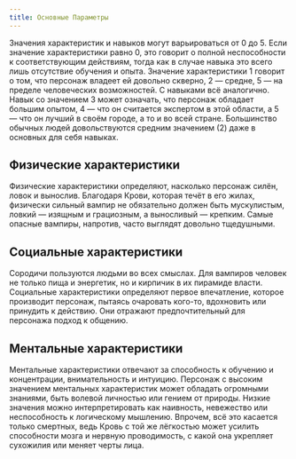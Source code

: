 ```yaml
---
title: Основные Параметры
---
```



Значения характеристик и навыков могут варьироваться от 0 до 5.
Если значение характеристики равно 0,
это говорит о полной неспособности к соответствующим действиям,
тогда как в случае навыка это всего
лишь отсутствие обучения и опыта. Значение характеристики 1 говорит о том,
что персонаж владеет ей довольно скверно, 2 — средне,
5 — на пределе человеческих возможностей. С навыками всё аналогично.
Навык со значением 3 может означать, что персонаж
обладает большим опытом, 4 — что он считается экспертом в этой области,
а 5 — что он лучший в своём городе, а то и во всей стране.
Большинство обычных людей довольствуются средним значением (2) даже
в основных для себя навыках.

## Физические характеристики

Физические характеристики определяют, насколько
персонаж силён, ловок и вынослив. Благодаря Крови,
которая течёт в его жилах, физически сильный вампир
не обязательно должен быть мускулистым, ловкий —
изящным и грациозным, а выносливый — крепким.
Самые опасные вампиры, напротив, часто выглядят
довольно тщедушными.

<LinkCard title="Сила" href="/attributes/strength/" />
<LinkCard title="Ловкость" href="/attributes/dexterity/" />
<LinkCard title="Выносливость" href="/attributes/stamina/" />

## Социальные характеристики

Сородичи пользуются людьми во всех смыслах.
Для вампиров человек не только пища и энергетик, но и кирпичик в их пирамиде власти.
Социальные характеристики определяют первое впечатление, которое производит персонаж,
пытаясь очаровать кого-то, вдохновить или принудить к действию.
Они отражают предпочтительный для персонажа подход к общению.

<LinkCard title="Обаяние" href="/attributes/charisma/" />
<LinkCard title="Манипуляция" href="/attributes/manipulation/" />
<LinkCard title="Самообладание" href="/attributes/composure/" />

## Ментальные характеристики

Ментальные характеристики отвечают за способность к обучению и концентрации,
внимательность и интуицию.
Персонаж с высоким значением ментальных характеристик может обладать огромными знаниями,
быть волевой личностью или гением от природы. Низкие значения можно интерпретировать как наивность,
невежество или неспособность к логическому мышлению.
Впрочем, всё это касается только смертных, ведь Кровь с той же лёгкостью может усилить способности
мозга и нервную проводимость, с какой она укрепляет сухожилия или меняет черты лица.

<LinkCard title="Интеллект" href="/attributes/intelligence/" />
<LinkCard title="Смекалка" href="/attributes/wits/" />
<LinkCard title="Самообладание" href="/attributes/resolve/" />
